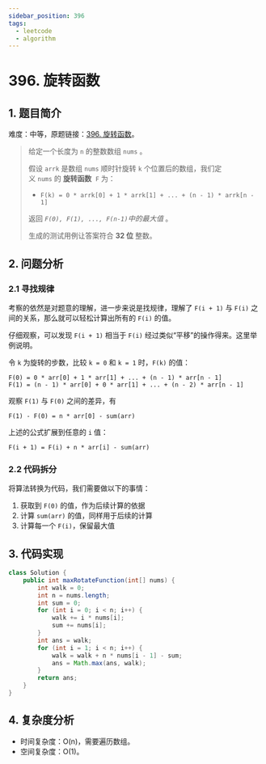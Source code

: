 ```yaml
---
sidebar_position: 396
tags:
  - leetcode
  - algorithm
---
```


# 396. 旋转函数

## 1. 题目简介

难度：中等，原题链接：[396. 旋转函数](https://leetcode.cn/problems/rotate-function/)。

> 给定一个长度为 `n` 的整数数组 `nums` 。
>
> 假设 `arrk` 是数组 `nums` 顺时针旋转 `k` 个位置后的数组，我们定义 `nums` 的 **旋转函数**  `F` 为：
>
> - `F(k) = 0 * arrk[0] + 1 * arrk[1] + ... + (n - 1) * arrk[n - 1]`
>
> 返回 _`F(0), F(1), ..., F(n-1)`中的最大值_ 。
>
> 生成的测试用例让答案符合 **32 位** 整数。

## 2. 问题分析

### 2.1 寻找规律

考察的依然是对题意的理解，进一步来说是找规律，理解了 `F(i + 1)` 与 `F(i)` 之间的关系，那么就可以轻松计算出所有的 `F(i)` 的值。

仔细观察，可以发现 `F(i + 1)` 相当于 `F(i)` 经过类似“平移”的操作得来。这里举例说明。

令 `k` 为旋转的步数，比较 `k = 0` 和 `k = 1` 时，`F(k)` 的值：

```
F(0) = 0 * arr[0] + 1 * arr[1] + ... + (n - 1) * arr[n - 1]
F(1) = (n - 1) * arr[0] + 0 * arr[1] + ... + (n - 2) * arr[n - 1]
```

观察 `F(1)` 与 `F(0)` 之间的差异，有

```
F(1) - F(0) = n * arr[0] - sum(arr)
```

上述的公式扩展到任意的 `i` 值：

```
F(i + 1) = F(i) + n * arr[i] - sum(arr)
```

### 2.2 代码拆分

将算法转换为代码，我们需要做以下的事情：

1. 获取到 `F(0)` 的值，作为后续计算的依据
2. 计算 `sum(arr)` 的值，同样用于后续的计算
3. 计算每一个 `F(i)`，保留最大值

## 3. 代码实现

```java
class Solution {
    public int maxRotateFunction(int[] nums) {
        int walk = 0;
        int n = nums.length;
        int sum = 0;
        for (int i = 0; i < n; i++) {
            walk += i * nums[i];
            sum += nums[i];
        }
        int ans = walk;
        for (int i = 1; i < n; i++) {
            walk = walk + n * nums[i - 1] - sum;
            ans = Math.max(ans, walk);
        }
        return ans;
    }
}
```

## 4. 复杂度分析

- 时间复杂度：O(n)，需要遍历数组。
- 空间复杂度：O(1)。